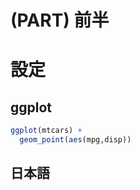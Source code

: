 # (PART) 前半 {-#zennhann}

# 設定 {#setting}

## ggplot{#zu}
```r
ggplot(mtcars) +
  geom_point(aes(mpg,disp))

```


## 日本語 {#setting_japanese}